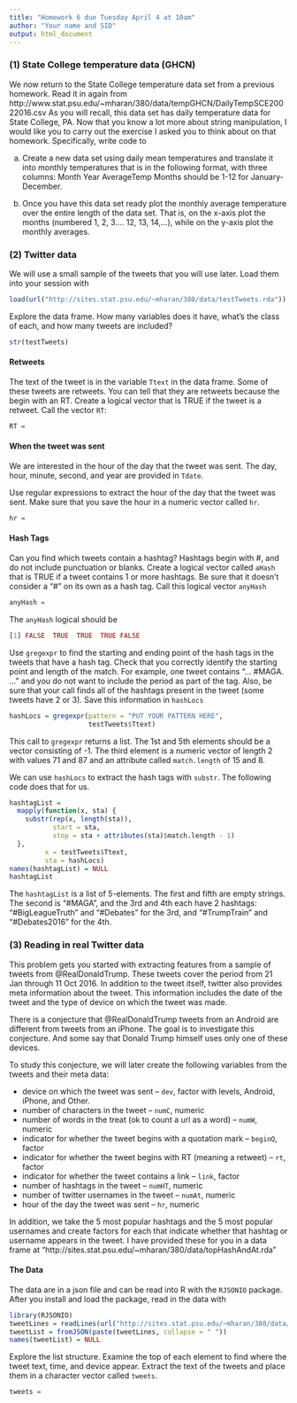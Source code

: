 ```yaml
---
title: "Homework 6 due Tuesday April 4 at 10am"
author: "Your name and SID"
output: html_document
---
```


### (1) State College temperature data (GHCN)
We now return to the State College temperature data set from a previous homework. Read it in again from 
http://www.stat.psu.edu/~mharan/380/data/tempGHCN/DailyTempSCE20022016.csv
As you will recall, this data set has daily temperature data for State College, PA. Now that you know a lot more about string manipulation, I would like you to carry out the exercise I asked you to think about on that homework. Specifically, write code to 

(a) Create a new data set using daily mean temperatures and translate it into monthly temperatures that is in the following format, with three columns: Month Year AverageTemp
Months should be 1-12 for January-December.

(b) Once you have this data set ready plot the monthly average temperature over the entire length of the data set. That is, on the x-axis plot the months (numbered 1, 2, 3.... 12, 13, 14,...), while on the y-axis plot the monthly averages.

### (2) Twitter data

We will use a small sample of the tweets that you will use later. Load them into your session with

```r
load(url("http://sites.stat.psu.edu/~mharan/380/data/testTweets.rda"))
```

Explore the data frame. How many variables does it have, what's the class of each, and how many tweets are included?

```r
str(testTweets)
```

#### Retweets

The text of the tweet is in the variable `Ttext` in the data frame. Some of these tweets are retweets. You can tell that they are retweets because the begin with an RT. Create a logical vector that is TRUE if the tweet is a retweet. Call the vector `RT`:

```r
RT = 
```

#### When the tweet was sent

We are interested in the hour of the day that the tweet was sent. The day, hour, minute, second, and year are 
provided in `Tdate`.

Use regular expressions to extract the hour of the day that the tweet was sent. Make sure that you save the hour in a numeric vector called `hr`.

```r
hr = 
```

#### Hash Tags

Can you find which tweets contain a hashtag? Hashtags begin with #, and do not include punctuation or blanks. Create a logical vector called `aHash` that is TRUE if a tweet contains 1 or more hashtags. Be sure that it doesn't consider a "#" on its own as a hash tag. Call this logical vector `anyHash`

```r
anyHash = 
```

The `anyHash` logical should be 
```r
[1] FALSE  TRUE  TRUE  TRUE FALSE
```


Use `gregexpr` to find the starting and ending point of the hash tags in the tweets that have a hash tag. Check that you correctly identify the starting point and length of the match. For example, one tweet contains "...  #MAGA. ..." and you do not want to include the period as part of the tag.
Also, be sure that your call finds all of the hashtags present in the tweet (some tweets have 2 or 3). Save this information in `hashLocs` 

```r
hashLocs = gregexpr(pattern = "PUT YOUR PATTERN HERE",
                    testTweets$Ttext)
```

This call to `gregexpr` returns a list. The 1st and 5th elements should be a vector consisting of -1.
The third element is a numeric vector of length 2 with values 71 and 87 and an attribute called `match.length` of 15 and 8. 

We can use `hashLocs` to extract the hash tags with `substr`. The following code does that for us.

```r
hashtagList = 
  mapply(function(x, sta) {
    substr(rep(x, length(sta)), 
           start = sta, 
           stop = sta + attributes(sta)$match.length - 1)
  },
         x = testTweets$Ttext,
         sta = hashLocs)
names(hashtagList) = NULL
hashtagList
```

The `hashtagList` is a list of 5-elements. The first and fifth are empty strings. The second is "#MAGA", and the 3rd and 4th each have 2 hashtags:  "#BigLeagueTruth" and "#Debates" for the 3rd, and "#TrumpTrain" and "#Debates2016" for the 4th.

### (3) Reading in real Twitter data

This problem gets you started with extracting features from a sample of tweets from @RealDonaldTrump. These tweets cover the period from 21 Jan through 11 Oct 2016.  In addition to the tweet itself, twitter also provides meta information about the tweet. This information includes the date of the tweet and the type of device on which the tweet was made.

There is a conjecture that @RealDonaldTrump tweets from an Android are different from tweets from an iPhone. The goal is to investigate this conjecture. And some say that Donald Trump himself uses only one of these devices.

To study this conjecture, we will later create the following variables from the tweets and their meta data:

* device on which the tweet was sent -- `dev`, factor with levels, Android, iPhone, and Other.
* number of characters in the tweet -- `numC`, numeric
* number of words in the treat (ok to count a url as a word) -- `numW`, numeric
* indicator for whether the tweet begins with a quotation mark -- `beginQ`, factor
* indicator for whether the tweet begins with RT (meaning a retweet) -- `rt`, factor
* indicator for whether the tweet contains a link -- `link`, factor
* number of hashtags in the tweet -- `numHT`, numeric
* number of twitter usernames in the tweet -- `numAt`, numeric
* hour of the day the tweet was sent -- `hr`, numeric

In addition, we take the 5 most popular hashtags and the 5 most popular usernames and create factors for each that indicate whether that hashtag or username appears in the tweet. I have provided these for you in a data frame at
"http://sites.stat.psu.edu/~mharan/380/data/topHashAndAt.rda"

#### The Data

The data are in a json file and can be read into R with the `RJSONIO` package. After you install and load the package, read in the data with

```r
library(RJSONIO)
tweetLines = readLines(url("http://sites.stat.psu.edu/~mharan/380/data/realDonaldTrump.json"))
tweetList = fromJSON(paste(tweetLines, collapse = " "))
names(tweetList) = NULL
```

Explore the list structure. Examine the top of each element to find where the tweet text, time, and device
appear. Extract the text of the tweets and place them in a character vector called `tweets`. 

```r
tweets = 
```

